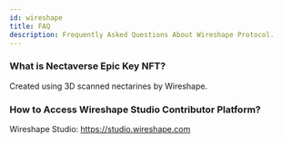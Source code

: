 ---
id: wireshape
title: FAQ
description: Frequently Asked Questions About Wireshape Protocol.
---

### What is Nectaverse Epic Key NFT?
Created using 3D scanned nectarines by Wireshape.

### How to Access Wireshape Studio Contributor Platform?
Wireshape Studio: https://studio.wireshape.com